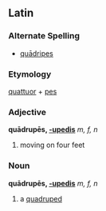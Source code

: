 ==Latin==
===Alternate Spelling===
*[[quadripes|quādripes]]
===Etymology===
[[quattuor]] + [[pes]]
===Adjective===
'''quādrupēs, [[Wiktionary Appendix:Latin third declension|-upedis]]''' ''m, f, n''

#moving on four feet
===Noun===
'''quādrupēs, [[Wiktionary Appendix:Latin third declension|-upedis]]''' ''m, f, n''

#a [[quadruped]]